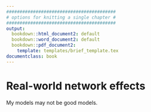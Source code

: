 ```yaml
---
#########################################
# options for knitting a single chapter #
#########################################
output:
  bookdown::html_document2: default
  bookdown::word_document2: default
  bookdown::pdf_document2:
    template: templates/brief_template.tex
documentclass: book
---
```


# Real-world network effects {#chapter-real-networks}
\adjustmtc 

<!-- Hopefully we'll have the chance to examine some social network data and do some comparisons between our models and those structures. 

We may reach the conclusion that these processes are easy to prove in argument and show in modelling, but are pretty difficult to identify unambiguously in the real world. -->

My models may not be good models.

